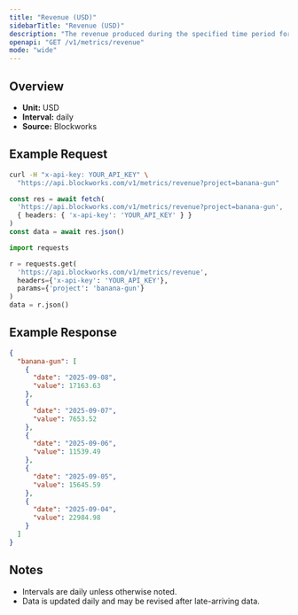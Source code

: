 ```yaml
---
title: "Revenue (USD)"
sidebarTitle: "Revenue (USD)"
description: "The revenue produced during the specified time period for given project."
openapi: "GET /v1/metrics/revenue"
mode: "wide"
---
```


## Overview

- **Unit:** USD
- **Interval:** daily
- **Source:** Blockworks

## Example Request

<CodeGroup>

```bash cURL
curl -H "x-api-key: YOUR_API_KEY" \
  "https://api.blockworks.com/v1/metrics/revenue?project=banana-gun"
```

```typescript TypeScript
const res = await fetch(
  'https://api.blockworks.com/v1/metrics/revenue?project=banana-gun',
  { headers: { 'x-api-key': 'YOUR_API_KEY' } }
)
const data = await res.json()
```

```python Python
import requests

r = requests.get(
  'https://api.blockworks.com/v1/metrics/revenue',
  headers={'x-api-key': 'YOUR_API_KEY'},
  params={'project': 'banana-gun'}
)
data = r.json()
```

</CodeGroup>

## Example Response

```json
{
  "banana-gun": [
    {
      "date": "2025-09-08",
      "value": 17163.63
    },
    {
      "date": "2025-09-07",
      "value": 7653.52
    },
    {
      "date": "2025-09-06",
      "value": 11539.49
    },
    {
      "date": "2025-09-05",
      "value": 15645.59
    },
    {
      "date": "2025-09-04",
      "value": 22984.98
    }
  ]
}
```

## Notes
- Intervals are daily unless otherwise noted.
- Data is updated daily and may be revised after late-arriving data.
